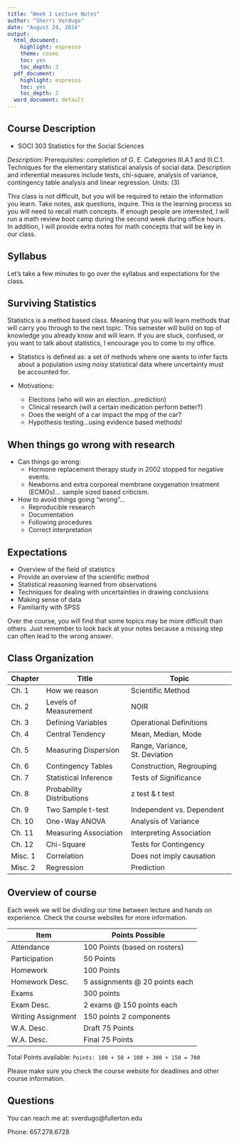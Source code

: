 ```yaml
---
title: "Week 1 Lecture Notes"
author: "Sherri Verdugo"
date: "August 24, 2014"
output:
  html_document:
    highlight: espresso
    theme: cosmo
    toc: yes
    toc_depth: 3
  pdf_document:
    highlight: espresso
    toc: yes
    toc_depth: 3
  word_document: default
---
```


## Course Description

* SOCI 303 Statistics for the Social Sciences

*Description*: Prerequisites: completion of G. E. Categories III.A.1 and III.C.1. Techniques for the elementary statistical analysis of social data. Description and inferential measures include tests, chi-square, analysis of variance, contingency table analysis and linear regression.
Units: (3)

This class is not difficult, but you will be required to retain the information you learn. Take notes, ask questions, inquire. This is the learning process so you will need to recall math concepts. If enough people are interested, I will run a math review boot camp during the second week during office hours. In addition, I will provide extra notes for math concepts that will be key in our class.


## Syllabus 

Let's take a few minutes to go over the syllabus and expectations for the class. 

## Surviving Statistics

Statistics is a method based class. Meaning that you will learn methods that will carry you through to the next topic. This semester will build on top of knowledge you already know and will learn. If you are stuck, confused, or you want to talk about statistics, I encourage you to come to my office.

* Statistics is defined as: a set of methods where one wants to infer facts about a population using _noisy_ statistical data where uncertainty must be accounted for.

* Motivations: 
  * Elections (who will win an election...prediction)
  * Clinical research (will a certain medication perform better?)
  * Does the weight of a car impact the mpg of the car?
  * Hypothesis testing...using evidence based methods!


## When things go wrong with research

* Can things go wrong:
  * Hormone replacement therapy study in 2002 stopped for negative events.
  * Newborns and extra corporeal membrane oxygenation treatment (ECMOs)... sample sized based criticism.
  
* How to avoid things going "wrong"...
  * Reproducible research
  * Documentation
  * Following procedures
  * Correct interpretation


## Expectations

* Overview of the field of statistics
* Provide an overview of the scientific method
* Statistical reasoning learned from observations
* Techniques for dealing with uncertainties in drawing conclusions
* Making sense of data
* Familiarity with SPSS 

Over the course, you will find that some topics may be more difficult than others. Just remember to look back at your notes because a missing step can often lead to the wrong answer.



## Class Organization

Chapter  |  Title                   | Topic
---------|--------------------------|-------
Ch. 1    | How we reason            | Scientific Method
Ch. 2    | Levels of Measurement    | NOIR
Ch. 3    | Defining Variables       | Operational Definitions
Ch. 4    | Central Tendency         | Mean, Median, Mode
Ch. 5    | Measuring Dispersion     | Range, Variance, St. Deviation
Ch. 6    | Contingency Tables       | Construction, Regrouping
Ch. 7    | Statistical Inference    | Tests of Significance
Ch. 8    | Probability Distributions| z test & t test
Ch. 9    | Two Sample t-test        | Independent vs. Dependent
Ch. 10   | One-Way ANOVA            | Analysis of Variance
Ch. 11   | Measuring Association    | Interpreting Association
Ch. 12   | Chi-Square               | Tests for Contingency
Misc. 1  | Correlation              | Does not imply causation
Misc. 2  | Regression               | Prediction



## Overview of course

Each week we will be dividing our time between lecture and hands on experience. Check the course websites for more information.

Item              | Points Possible    
------------------|---------------------
Attendance        | 100 Points (based on rosters)
Participation     | 50 Points 
Homework          | 100 Points
Homework Desc.    | 5 assignments @ 20 points each
Exams             | 300 points
Exam Desc.        | 2 exams @ 150 points each
Writing Assignment| 150 points 2 components
W.A. Desc.        | Draft 75 Points
W.A. Desc.        | Final 75 Points

Total Points available: 
`Points: 100 + 50 + 100 + 300 + 150 = 700`

Please make sure you check the course website for deadlines and other course information. 


## Questions

You can reach me at: sverdugo@fullerton.edu

Phone: 657.278.6728
